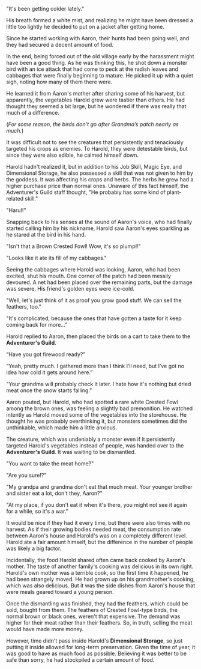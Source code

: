 "It's been getting colder lately."

His breath formed a white mist, and realizing he might have been dressed a little too lightly he decided to put on a jacket after getting home.

Since he started working with Aaron, their hunts had been going well, and they had secured a decent amount of food.

In the end, being forced out of the old village early by the harassment might have been a good thing. As he was thinking this, he shot down a monster bird with an ice attack that had come to peck at the radish leaves and cabbages that were finally beginning to mature. He picked it up with a quiet sigh, noting how many of them there were.

He learned it from Aaron's mother after sharing some of his harvest, but apparently, the vegetables Harold grew were tastier than others. He had thought they seemed a bit large, but he wondered if there was really that much of a difference.

(_For some reason, the birds don’t go after Grandma’s patch nearly as much._)

It was difficult not to see the creatures that persistently and tenaciously targeted his crops as enemies. To Harold, they were detestable birds, but since they were also edible, he calmed himself down.

Harold hadn't realized it, but in addition to his Job Skill, Magic Eye, and Dimensional Storage, he also possessed a skill that was not given to him by the goddess. It was affecting his crops and herbs. The herbs he grew had a higher purchase price than normal ones. Unaware of this fact himself, the Adventurer's Guild staff thought, "He probably has some kind of plant-related skill."

"Haru!!"

Snapping back to his senses at the sound of Aaron's voice, who had finally started calling him by his nickname, Harold saw Aaron's eyes sparkling as he stared at the bird in his hand.

"Isn't that a Brown Crested Fowl! Wow, it's so plump!!"

"Looks like it ate its fill of my cabbages."

Seeing the cabbages where Harold was looking, Aaron, who had been excited, shut his mouth. One corner of the patch had been messily devoured. A net had been placed over the remaining parts, but the damage was severe. His friend's golden eyes were ice-cold.

"Well, let's just think of it as proof you grow good stuff. We can sell the feathers, too."

"It's complicated, because the ones that have gotten a taste for it keep coming back for more..."

Harold replied to Aaron, then placed the birds on a cart to take them to the **Adventurer's Guild**.

“Have you got firewood ready?”

“Yeah, pretty much. I gathered more than I think I’ll need, but I’ve got no idea how cold it gets around here.”

"Your grandma will probably check it later. I hate how it's nothing but dried meat once the snow starts falling."

Aaron pouted, but Harold, who had spotted a rare white Crested Fowl among the brown ones, was feeling a slightly bad premonition. He watched intently as Harold moved some of the vegetables into the storehouse. He thought he was probably overthinking it, but monsters sometimes did the unthinkable, which made him a little anxious.

The creature, which was undeniably a monster even if it persistently targeted Harold's vegetables instead of people, was handed over to the **Adventurer's Guild**. It was waiting to be dismantled.

"You want to take the meat home?"

"Are you sure!?"

"My grandpa and grandma don't eat that much meat. Your younger brother and sister eat a lot, don't they, Aaron?"

"At my place, if you don't eat it when it's there, you might not see it again for a while, so it's a war."

It would be nice if they had it every time, but there were also times with no harvest. As if their growing bodies needed meat, the consumption rate between Aaron's house and Harold's was on a completely different level. Harold ate a fair amount himself, but the difference in the number of people was likely a big factor.

Incidentally, the food Harold shared often came back cooked by Aaron's mother. The taste of another family's cooking was delicious in its own right. Harold's own mother was a terrible cook, so the first time it happened, he had been strangely moved. He had grown up on his grandmother's cooking, which was also delicious. But it was the side dishes from Aaron's house that were meals geared toward a young person.

Once the dismantling was finished, they had the feathers, which could be sold, bought from them. The feathers of Crested Fowl-type birds, the normal brown or black ones, weren't that expensive. The demand was higher for their meat rather than their feathers. So, in truth, selling the meat would have made more money. 

However, time didn't pass inside Harold's **Dimensional Storage**, so just putting it inside allowed for long-term preservation. Given the time of year, it was good to have as much food as possible. Believing it was better to be safe than sorry, he had stockpiled a certain amount of food.
